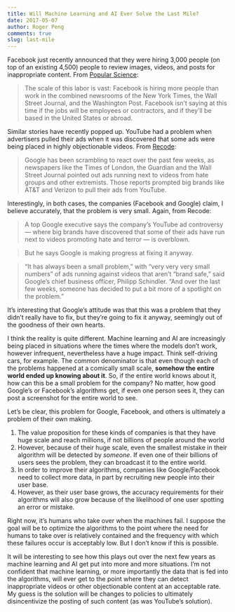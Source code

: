 ```yaml
---
title: Will Machine Learning and AI Ever Solve the Last Mile?
date: 2017-05-07
author: Roger Peng
comments: true
slug: last-mile
---
```


Facebook just recently announced that they were hiring 3,000 people (on top of an existing 4,500) people to review images, videos, and posts for inappropriate content. From [Popular Science](http://www.popsci.com/Facebook-hiring-3000-content-monitors):

> The scale of this labor is vast: Facebook is hiring more people than work in the combined newsrooms of the New York Times, the Wall Street Journal, and the Washington Post. Facebook isn’t saying at this time if the jobs will be employees or contractors, and if they’ll be based in the United States or abroad. 

Similar stories have recently popped up. YouTube had a problem when advertisers pulled their ads when it was discovered that some ads were being placed in highly objectionable videos. From [Recode](https://www.recode.net/2017/4/3/15157654/google-youtube-advertising-controversy-interview-philipp-schindler):

> Google has been scrambling to react over the past few weeks, as newspapers like the Times of London, the Guardian and the Wall Street Journal pointed out ads running next to videos from hate groups and other extremists. Those reports prompted big brands like AT&T and Verizon to pull their ads from YouTube.

Interestingly, in both cases, the companies (Facebook and Google) claim, I believe accurately, that the problem is very small. Again, from Recode:

> A top Google executive says the company’s YouTube ad controversy — where big brands have discovered that some of their ads have run next to videos promoting hate and terror — is overblown.

> But he says Google is making progress at fixing it anyway.

> “It has always been a small problem,” with “very very very small numbers” of ads running against videos that aren’t “brand safe,” said Google’s chief business officer, Philipp Schindler. “And over the last few weeks, someone has decided to put a bit more of a spotlight on the problem.”

It's interesting that Google's attitude was that this was a problem that they didn't really have to fix, but they're going to fix it anyway, seemingly out of the goodness of their own hearts.

I think the reality is quite different. Machine learning and AI are increasingly being placed in situations where the times where the models don't work, however infrequent, nevertheless have a huge impact. Think self-driving cars, for example. The common denominator is that even though each of the problems happened at a comically small scale, **somehow the entire world ended up knowing about it**. So, if the entire world knows about it, how can this be a small problem for the company? No matter, how good Google's or Facebook's algorithms get, if even one person sees it, they can post a screenshot for the entire world to see. 

Let's be clear, this problem for Google, Facebook, and others is ultimately a problem of their own making. 

1. The value proposition for these kinds of companies is that they have huge scale and reach millions, if not billions of people around the world
2. However, because of their huge scale, even the smallest mistake in their algorithm will be detected by *someone*. If even one of their billions of users sees the problem, they can broadcast it to the entire world. 
3. In order to improve their algorithms, companies like Google/Facebook need to collect more data, in part by recruiting new people into their user base. 
4. However, as their user base grows, the accuracy requirements for their algorithms will also grow because of the likelihood of one user spotting an error or mistake. 

Right now, it's humans who take over when the machines fail. I suppose the goal will be to optimize the algorithms to the point where the need for humans to take over is relatively contained and the frequency with which these failures occur is acceptably low. But I don't know if this is possible. 

It will be interesting to see how this plays out over the next few years as machine learning and AI get put into more and more situations. I'm not confident that machine learning, or more importantly the data that is fed into the algorithms, will ever get to the point where they can detect inappropriate videos or other objectionable content at an acceptable rate. My guess is the solution will be changes to policies to ultimately disincentivize the posting of such content (as was YouTube's solution).
